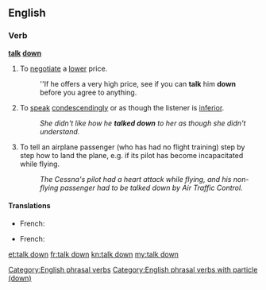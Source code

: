 ==English==

===Verb===
'''[[talk]] [[down]]'''
# {{context|idiomatic|lang=en}} To [[negotiate]] a [[lower]] price.
#: ''If he offers a very high price, see if you can '''talk''' him '''down''' before you agree to anything.
# {{context|idiomatic|lang=en}} To [[speak]] [[condescendingly]] or as though the listener is [[inferior]].
#: ''She didn't like how he '''talked down''' to her as though she didn't understand.''
# {{context|flying|lang=en}} To tell an airplane passenger (who has had no flight training) step by step how to land the plane, e.g. if its pilot has become incapacitated while flying.
#: ''The Cessna's pilot had a heart attack while flying, and his non-flying passenger had to be talked down by Air Traffic Control.''

====Translations====
{{trans-top|negociate}}
* French: {{t+|fr|marchander}}
{{trans-mid}}
{{trans-bottom}}
{{trans-top|patronize}}
* French: {{t+|fr|prendre de haut}}
{{trans-mid}}
{{trans-bottom}}

[[Category:English phrasal verbs]]
[[Category:English phrasal verbs with particle (down)]]

[[et:talk down]]
[[fr:talk down]]
[[kn:talk down]]
[[my:talk down]]